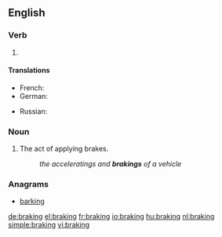 ==English==

===Verb===
{{head|en|present participle}}

# {{present participle of|brake|lang=en}}

====Translations====
{{trans-top|operating the brakes}}
* French: {{t+|fr|freinage|m}}
* German: {{t+|de|Bremsen|n}}
{{trans-mid}}
* Russian: {{t+|ru|торможение|n|tr=tormožénije|sc=Cyrl}}
{{trans-bottom}}

===Noun===
{{en-noun}}

# The act of applying brakes.
#: ''the acceleratings and '''brakings''' of a vehicle''

===Anagrams===
* [[barking#English|barking]]

[[de:braking]]
[[el:braking]]
[[fr:braking]]
[[io:braking]]
[[hu:braking]]
[[nl:braking]]
[[simple:braking]]
[[vi:braking]]